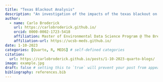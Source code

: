 ```yaml
---
title: "Texas Blackout Analysis"
description: "An investigation of the impacts of the texas blackout on differing census tracts using satalite and US administrative data."
author:
  - name: Carlo Broderick
    url: https://carlobroderick.github.io/
    orcid: 0000-0002-1723-5418
    affiliation: Master of Environmental Data Science Program @ The Bren School (UCSB) & The National Center for Ecological Analysis & Synthesis
    affiliation-url: https://ucsb-meds.github.io/ 
date: 1-10-2023
categories: [Quarto, R, MEDS] # self-defined categories
citation: 
  url: https://carlobroderick.github.io/posts/1-10-2023-quarto-blogs/ 
image: example.jpg
draft: false # setting this to `true` will prevent your post from appearing on your listing page until you're ready!
bibliography: references.bib
---
```

